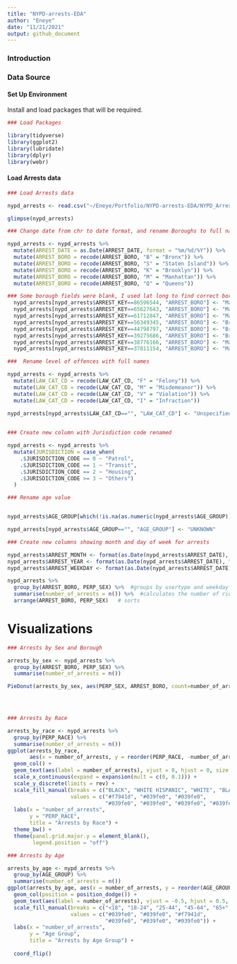 ```yaml
---
title: "NYPD-arrests-EDA"
author: "Eneye"
date: "11/21/2021"
output: github_document
---
```


### Introduction



### Data Source



#### Set Up Environment

Install and load packages that will be required.
```r
### Load Packages

library(tidyverse)
library(ggplot2)
library(lubridate)
library(dplyr)
library(webr)
```


#### Load Arrests data

```r
### Load Arrests data

nypd_arrests <- read.csv("~/Eneye/Portfolio/NYPD-arrests-EDA/NYPD_Arrests_Data__Historic_.csv")
```


```r
glimpse(nypd_arrests)

```

```r
### Change date from chr to date format, and rename Boroughs to full names

nypd_arrests <- nypd_arrests %>% 
  mutate(ARREST_DATE = as.Date(ARREST_DATE, format = "%m/%d/%Y")) %>% 
  mutate(ARREST_BORO = recode(ARREST_BORO, "B" = "Bronx")) %>% 
  mutate(ARREST_BORO = recode(ARREST_BORO, "S" = "Staten Island")) %>%
  mutate(ARREST_BORO = recode(ARREST_BORO, "K" = "Brooklyn")) %>%
  mutate(ARREST_BORO = recode(ARREST_BORO, "M" = "Manhattan")) %>%
  mutate(ARREST_BORO = recode(ARREST_BORO, "Q" = "Queens"))

### Some borough fields were blank, I used lat long to find correct borough
  nypd_arrests[nypd_arrests$ARREST_KEY==86596544, "ARREST_BORO"] <- "Manhattan"
  nypd_arrests[nypd_arrests$ARREST_KEY==65627643, "ARREST_BORO"] <- "Manhattan"
  nypd_arrests[nypd_arrests$ARREST_KEY==61712847, "ARREST_BORO"] <- "Manhattan"
  nypd_arrests[nypd_arrests$ARREST_KEY==56349345, "ARREST_BORO"] <- "Brooklyn"
  nypd_arrests[nypd_arrests$ARREST_KEY==44798797, "ARREST_BORO"] <- "Brooklyn"
  nypd_arrests[nypd_arrests$ARREST_KEY==39275686, "ARREST_BORO"] <- "Bronx"
  nypd_arrests[nypd_arrests$ARREST_KEY==38776166, "ARREST_BORO"] <- "Manhattan"
  nypd_arrests[nypd_arrests$ARREST_KEY==37811154, "ARREST_BORO"] <- "Manhattan" 
```


```r
###  Rename level of offences with full names

nypd_arrests <- nypd_arrests %>% 
  mutate(LAW_CAT_CD = recode(LAW_CAT_CD, "F" = "Felony")) %>% 
  mutate(LAW_CAT_CD = recode(LAW_CAT_CD, "M" = "Misdemeanor")) %>%
  mutate(LAW_CAT_CD = recode(LAW_CAT_CD, "V" = "Violation")) %>%
  mutate(LAW_CAT_CD = recode(LAW_CAT_CD, "I" = "Infraction"))

nypd_arrests[nypd_arrests$LAW_CAT_CD=="", "LAW_CAT_CD"] <- "Unspecified"
  
```


```r
### Create new column with Jurisdiction code renamed

nypd_arrests <- nypd_arrests %>% 
  mutate(JURISDICTION = case_when(
    .$JURISDICTION_CODE == 0 ~ "Patrol",
    .$JURISDICTION_CODE == 1 ~ "Transit",
    .$JURISDICTION_CODE == 2 ~ "Housing",
    .$JURISDICTION_CODE >= 3 ~ "Others")
  )


```

```r
### Rename age value


nypd_arrests$AGE_GROUP[which(!is.na(as.numeric(nypd_arrests$AGE_GROUP)))] <- "UNKNOWN"

nypd_arrests[nypd_arrests$AGE_GROUP=="", "AGE_GROUP"] <- "UNKNOWN"

```


```r
### Create new columns showing month and day of week for arrests

nypd_arrests$ARREST_MONTH <- format(as.Date(nypd_arrests$ARREST_DATE), "%B")
nypd_arrests$ARREST_YEAR <- format(as.Date(nypd_arrests$ARREST_DATE), "%Y")
nypd_arrests$ARREST_WEEKDAY <- format(as.Date(nypd_arrests$ARREST_DATE), "%A")

```


```r

nypd_arrests %>% 
  group_by(ARREST_BORO, PERP_SEX) %>%  #groups by usertype and weekday
  summarise(number_of_arrests = n()) %>%  #calculates the number of rides and average
  arrange(ARREST_BORO, PERP_SEX)   # sorts
```

# Visualizations
```r
### Arrests by Sex and Borough

arrests_by_sex <- nypd_arrests %>% 
  group_by(ARREST_BORO, PERP_SEX) %>%
  summarise(number_of_arrests = n())

PieDonut(arrests_by_sex, aes(PERP_SEX, ARREST_BORO, count=number_of_arrests), ratioByGroup = FALSE, explode = 1, explodeDonut=TRUE, r0 = 0.45, r1 = 0.9)

  



```

```r
### Arrests by Race

arrests_by_race <- nypd_arrests %>% 
  group_by(PERP_RACE) %>%
  summarise(number_of_arrests = n())
ggplot(arrests_by_race,
       aes(x = number_of_arrests, y = reorder(PERP_RACE, -number_of_arrests), fill = PERP_RACE, label = number_of_arrests)) +
  geom_col() +
  geom_text(aes(label = number_of_arrests), vjust = 0, hjust = 0, size = 3) +
  scale_x_continuous(expand = expansion(mult = c(0, 0.1))) +
  scale_y_discrete(limits = rev) +
  scale_fill_manual(breaks = c("BLACK", "WHITE HISPANIC", "WHITE", "BLACK HISPANIC", "ASIAN / PACIFIC ISLANDER", "UNKNOWN", "AMERICAN INDIAN/ALASKAN NATIVE", "OTHER"),
                    values = c("#f7941d", "#039fe0", "#039fe0",
                               "#039fe0", "#039fe0", "#039fe0", "#039fe0","#039fe0")) +
  labs(x = "number_of_arrests",
       y = "PERP_RACE",
       title = "Arrests by Race") +
  theme_bw() +
  theme(panel.grid.major.y = element_blank(),
        legend.position = "off")
```
```r
### Arrests by Age

arrests_by_age <- nypd_arrests %>% 
  group_by(AGE_GROUP) %>%
  summarise(number_of_arrests = n())
ggplot(arrests_by_age, aes(x = number_of_arrests, y = reorder(AGE_GROUP, -number_of_arrests), fill = AGE_GROUP)) +
  geom_col(position = position_dodge()) +
  geom_text(aes(label = number_of_arrests), vjust = -0.5, hjust = 0.5, size = 3) +
  scale_fill_manual(breaks = c("<18", "18-24", "25-44", "45-64", "65+", "UNKNOWN"),
                    values = c("#039fe0", "#039fe0", "#f7941d",
                               "#039fe0", "#039fe0", "#039fe0")) +
  labs(x = "number_of_arrests",
       y = "Age Group",
       title = "Arrests by Age Group") +
  
  coord_flip()
```

